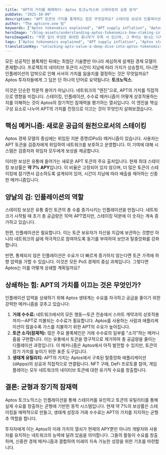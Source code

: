 ```yaml
---
title: "APT의 가치를 해제하다: Aptos 토크노믹스와 스테이킹의 심층 분석"
pubDate: "2025-10-09"
description: "APT 토큰의 가치를 통제하는 힘은 무엇일까요? 스테이킹 보상과 인플레이션에서 장기 성장을 위한 메커니즘까지, Aptos 토크노믹스의 핵심 엔진을 탐구합니다."
author: "The aptcore.one 팀"
keywords: ["Aptos tokenomics explained", "APT supply inflation", "Aptos staking economics", "token value drivers"]
heroImage: "/blog-assets/understanding-aptos-tokenomics-how-staking-influences-apt-supply-and-value.jpg"
heroImageAlt: "푸른 잎이 무성한 화려한 꽃나무가 우뚝 서 있으며, 그 뿌리는 빛나는 디지털 코인들과 복잡하게 얽혀 있습니다. 코인들은 암호화폐를 상징하는 다양한 기호로 반짝이며, 분홍색과 흰색의 섬세한 꽃들이 가지를 장식하고 있어 디지털 시대의 성장과 혁신을 상징합니다."
tags: ["Aptos tokenomics explained", "APT supply inflation", "Aptos staking economics", "token value drivers"]
translationKey: "unlocking-apts-value-a-deep-dive-into-aptos-tokenomics-and-staking"
---
```


모든 성공적인 블록체인 뒤에는 최첨단 기술뿐만 아니라 세심하게 설계된 경제 모델이 존재합니다. 프로젝트의 네이티브 토큰이 시간이 지남에 따라 가치가 상승할지, 아니면 인플레이션의 압박으로 인해 서서히 가치를 잃을지를 결정하는 것은 무엇일까요? Aptos 투자자들에게 그 답은 단 하나의 단어로 요약됩니다: **토크노믹스**.

이것은 단순한 학문적 용어가 아닙니다. 네트워크의 "엔진"으로, APT의 가치를 직접적으로 영향을 미칩니다. 스테이킹, 인플레이션, 수수료 메커니즘이 어떻게 상호작용하는지를 이해하는 것이 Aptos의 장기적인 잠재력을 평가하는 열쇠입니다. 이 엔진을 핵심 구성 요소로 나누어 APT의 가치를 진정으로 이끄는 것이 무엇인지 살펴보겠습니다.

## 핵심 메커니즘: 새로운 공급의 원천으로서의 스테이킹

Aptos 경제 모델의 중심에는 위임된 지분 증명(DPoS) 메커니즘이 있습니다. 사용자는 APT 토큰을 검증자에게 위임하여 네트워크를 보호하고 운영합니다. 이 기여에 대해 시스템은 검증자와 위임자 모두에게 보상을 제공합니다.

이러한 보상은 유통에 들어가는 새로운 APT 토큰의 주요 출처입니다. 현재 최대 스테이킹 보상률은 **약 7% APY**입니다. 이 비율은 고정되어 있지 않으며, 더 많은 토큰이 스테이킹에 잠기면서 감소하도록 설계되어 있어, 시간이 지남에 따라 배출을 제어하는 신중한 메커니즘입니다.

## 양날의 검: 인플레이션의 역할

스테이킹 보상은 유통 중인 토큰의 총 수를 증가시키는 인플레이션을 만듭니다. 네트워크가 시작될 때 초기 총 공급량은 10억 APT였지만, 스테이킹 덕분에 이 숫자는 계속 증가하고 있습니다.

한편, 인플레이션은 필요합니다. 이는 토큰 보유자가 자산을 지갑에 보관하는 것뿐만 아니라 네트워크의 삶에 적극적으로 참여하도록 동기를 부여하여 보안과 탈중앙화를 강화합니다.

반면, 통제되지 않은 인플레이션은 수요가 더 빠르게 증가하지 않는다면 토큰 가격에 하향 압력을 가할 수 있습니다. 이것은 모든 PoS 경제의 중심 과제입니다. 그렇다면 Aptos는 이를 어떻게 상쇄할 계획일까요?

## 상쇄하는 힘: APT의 가치를 이끄는 것은 무엇인가?

인플레이션 압력을 상쇄하기 위해 Aptos 생태계는 수요를 자극하고 공급을 줄이기 위한 강력한 메커니즘을 갖추고 있습니다:

1. **거래 수수료:** 네트워크에서의 모든 행동—토큰 전송에서 스마트 계약과의 상호작용까지—APT로 지불되는 수수료가 필요합니다. Aptos를 사용하는 사람과 애플리케이션이 많을수록 가스를 지불하기 위한 APT의 수요가 높아집니다.
2. **토큰 소각(잠재적):** 많은 주요 블록체인은 거래 수수료의 일부를 "소각"하는 메커니즘을 구현합니다. 이는 유통에서 토큰을 영구적으로 제거하여 총 공급량을 줄이는 디플레이션 과정입니다. 이 메커니즘은 Aptos에서 아직 발전할 수 있지만, 토큰의 장기 가치를 높이기 위한 표준 도구입니다.
3. **생태계 유틸리티:** APT의 가치는 Aptos에서 구축된 탈중앙화 애플리케이션(dApps)의 성공과 직접적으로 연결됩니다. NFT 구매, DeFi 프로토콜 참여, 게임 플레이는 모두 네트워크의 네이티브 토큰에 대한 유기적 수요를 창출합니다.

## 결론: 균형과 장기적 잠재력

Aptos 토크노믹스는 인플레이션을 통해 스테이커를 유인하고 토큰의 유틸리티를 통해 실제 수요를 창출하는 균형에 기반한 동적 시스템입니다. 현재 약 7%의 보상률은 스테이킹을 매력적으로 만들고, 생태계 성장과 거래 수수료는 APT의 가치를 지지하는 균형추 역할을 합니다.

투자자에게 이는 Aptos의 미래 가치의 열쇠가 현재의 APY뿐만 아니라 개발자와 사용자를 유치하는 네트워크의 능력에 달려 있음을 의미합니다. 그들의 활동이 수요를 창출하며, 신중한 경제 메커니즘과 결합하여 미래의 지속 가능한 성장을 위한 기초를 마련합니다.